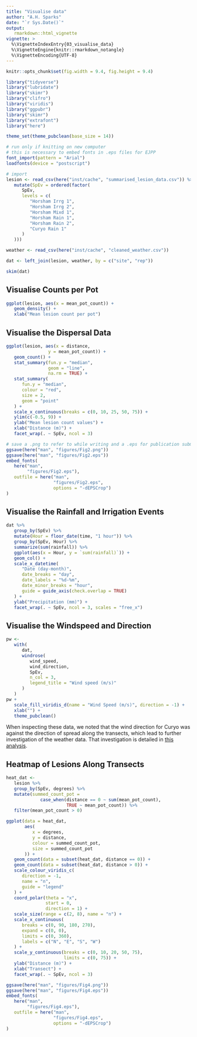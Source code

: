 ```yaml
---
title: "Visualise data"
author: "A.H. Sparks"
date: "`r Sys.Date()`"
output:
   rmarkdown::html_vignette
vignette: >
  %\VignetteIndexEntry{03_visualise_data}
  %\VignetteEngine{knitr::rmarkdown_notangle}
  %\VignetteEncoding{UTF-8}
---
```


```r
knitr::opts_chunk$set(fig.width = 9.4, fig.height = 9.4)
```

```r
library("tidyverse")
library("lubridate")
library("skimr")
library("clifro")
library("viridis")
library("ggpubr")
library("skimr")
library("extrafont")
library("here")

theme_set(theme_pubclean(base_size = 14))
```

```r
# run only if knitting on new computer
# this is necessary to embed fonts in .eps files for EJPP
font_import(pattern = "Arial")
loadfonts(device = "postscript") 
```

```r
# import
lesion <- read_csv(here("inst/cache", "summarised_lesion_data.csv")) %>%
   mutate(SpEv = ordered(factor(
      SpEv,
      levels = c(
         "Horsham Irrg 1",
         "Horsham Irrg 2",
         "Horsham Mixd 1",
         "Horsham Rain 1",
         "Horsham Rain 2",
         "Curyo Rain 1"
      )
   )))

weather <- read_csv(here("inst/cache", "cleaned_weather.csv"))

dat <- left_join(lesion, weather, by = c("site", "rep"))

skim(dat)
```

## Visualise Counts per Pot

```r
ggplot(lesion, aes(x = mean_pot_count)) +
   geom_density() +
   xlab("Mean lesion count per pot")
```

## Visualise the Dispersal Data

```r
ggplot(lesion, aes(x = distance,
                y = mean_pot_count)) +
   geom_count() +
   stat_summary(fun.y = "median",
                geom = "line",
                na.rm = TRUE) +
   stat_summary(
      fun.y = "median",
      colour = "red",
      size = 2,
      geom = "point"
   ) +
   scale_x_continuous(breaks = c(0, 10, 25, 50, 75)) +
   ylim(c(-0.5, 9)) +
   ylab("Mean lesion count values") +
   xlab("Distance (m)") +
   facet_wrap(. ~ SpEv, ncol = 3)
```

```r
# save a .png to refer to while writing and a .eps for publication submission
ggsave(here("man", "figures/Fig2.png"))
ggsave(here("man", "figures/Fig2.eps"))
embed_fonts(
   here("man",
        "figures/Fig2.eps"),
   outfile = here("man",
                  "figures/Fig2.eps",
                  options = "-dEPSCrop")
)
```

## Visualise the Rainfall and Irrigation Events

```r

dat %>%
   group_by(SpEv) %>%
   mutate(Hour = floor_date(time, "1 hour")) %>%
   group_by(SpEv, Hour) %>%
   summarize(sum(rainfall)) %>%
   ggplot(aes(x = Hour, y = `sum(rainfall)`)) +
   geom_col() +
   scale_x_datetime(
      "Date (day-month)",
      date_breaks = "day",
      date_labels = "%d-%m",
      date_minor_breaks = "hour",
      guide = guide_axis(check.overlap = TRUE)
   ) +
   ylab("Precipitation (mm)") +
   facet_wrap(. ~ SpEv, ncol = 3, scales = "free_x")
```

## Visualise the Windspeed and Direction

```r
pw <-
   with(
      dat,
      windrose(
         wind_speed,
         wind_direction,
         SpEv,
         n_col = 3,
         legend_title = "Wind speed (m/s)"
      )
   )
pw +
   scale_fill_viridis_d(name = "Wind Speed (m/s)", direction = -1) +
   xlab("") +
   theme_pubclean()
```

When inspecting these data, we noted that the wind direction for Curyo was against the direction of spread along the transects, which lead to further investigation of the weather data. That investigation is detailed in [this analysis](06_Compare_Curyo_weather.html).

## Heatmap of Lesions Along Transects

```r
heat_dat <-
   lesion %>%
   group_by(SpEv, degrees) %>%
   mutate(summed_count_pot =
             case_when(distance == 0 ~ sum(mean_pot_count),
                       TRUE ~ mean_pot_count)) %>% 
   filter(mean_pot_count > 0)

ggplot(data = heat_dat,
       aes(
          x = degrees,
          y = distance,
          colour = summed_count_pot,
          size = summed_count_pot
       )) +
   geom_count(data = subset(heat_dat, distance == 0)) +
   geom_count(data = subset(heat_dat, distance > 0)) +
   scale_colour_viridis_c(
      direction = -1,
      name = "n",
      guide = "legend"
   ) +
   coord_polar(theta = "x",
               start = 0,
               direction = 1) +
   scale_size(range = c(2, 8), name = "n") +
   scale_x_continuous(
      breaks = c(0, 90, 180, 270),
      expand = c(0, 0),
      limits = c(0, 360),
      labels = c("N", "E", "S", "W")
   ) +
   scale_y_continuous(breaks = c(0, 10, 20, 50, 75),
                      limits = c(0, 75)) +
   ylab("Distance (m)") +
   xlab("Transect") +
   facet_wrap(. ~ SpEv, ncol = 3)
```

```r
ggsave(here("man", "figures/Fig4.png"))
ggsave(here("man", "figures/Fig4.eps"))
embed_fonts(
   here("man",
        "figures/Fig4.eps"),
   outfile = here("man",
                  "figures/Fig4.eps",
                  options = "-dEPSCrop")
)
```
